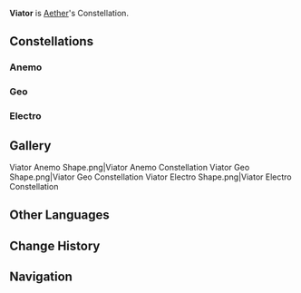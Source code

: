 {{Constellation Overview Infobox
|character = Aether
|meaning   = (Male) Traveler
}}
'''Viator''' is [[Aether]]'s Constellation.
==Constellations==
===Anemo===
{{Constellation Table|Traveler (Anemo)}}
===Geo===
{{Constellation Table|Traveler (Geo)}}
===Electro===
{{Constellation Table|Traveler (Electro)}}

==Gallery==
<gallery hideaddbutton="true" captionalign="center">
Viator Anemo Shape.png|Viator Anemo Constellation
Viator Geo Shape.png|Viator Geo Constellation
Viator Electro Shape.png|Viator Electro Constellation
</gallery>

==Other Languages==
{{Other Languages
|en      = Viator
|en_lang = la
|en_tl   = (Male) Traveler
|zhs     = 旅人座
|zhs_rm  = Lǚrén-zuò
|zht     = 旅人座
|zht_rm  = Lǚrén-zuò
|zh_tl   = Traveler Constellation
|ja      = 旅人座
|ja_rm   = Tabibito-za{{Assumed}}
|ja_tl   = Traveler Constellation
|ko      = 나그네자리
|ko_rm   = Nageune-jari
|ko_tl   = Traveler Constellation
|es      = Viator
|fr      = Viator
|ru      = Звёздный Путник
|ru_tl   = Star Traveler
|th      = Viator
|vi      = {{tt|Lữ Khách|旅客}}
|vi_tl   = Traveler
|de      = Viator
|id      = Viator
|pt      = Viator
}}

==Change History==
{{Change History|1.0}}

==Navigation==
{{Constellation Navbox}}